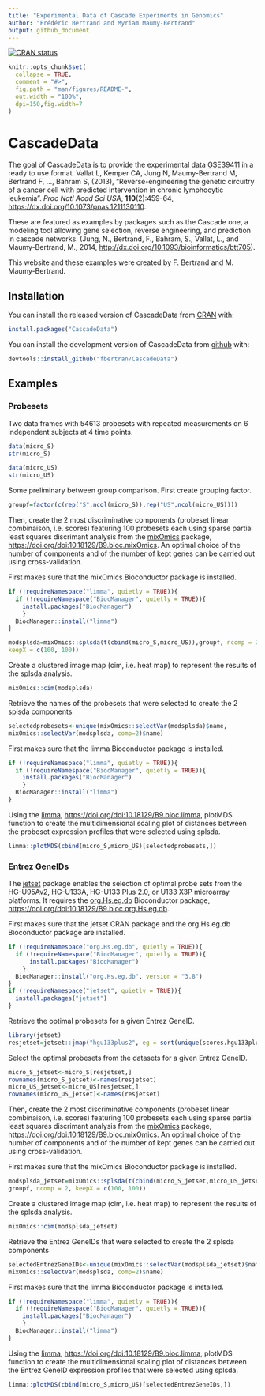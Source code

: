```yaml
---
title: "Experimental Data of Cascade Experiments in Genomics"
author: "Frédéric Bertrand and Myriam Maumy-Bertrand"
output: github_document
---
```


[![CRAN status](https://www.r-pkg.org/badges/version/CascadeData)](https://cran.r-project.org/package=CascadeData)

<!-- README.md is generated from README.Rmd. Please edit that file -->

```r
knitr::opts_chunk$set(
  collapse = TRUE,
  comment = "#>",
  fig.path = "man/figures/README-",
  out.width = "100%",
  dpi=150,fig.width=7
)
```
# CascadeData

The goal of CascadeData is to provide the experimental data [GSE39411](https://www.ncbi.nlm.nih.gov/geo/query/acc.cgi?acc=GSE39411) in a ready to use format. Vallat L, Kemper CA, Jung N, Maumy-Bertrand M, Bertrand F, ..., Bahram S, (2013), "Reverse-engineering the genetic circuitry of a cancer cell with predicted intervention in chronic lymphocytic leukemia". *Proc Natl Acad Sci USA*, **110**(2):459-64, <https://dx.doi.org/10.1073/pnas.1211130110>.

These are featured as examples by packages such as the Cascade one, a modeling tool allowing gene selection, reverse engineering, and prediction in cascade networks. (Jung, N., Bertrand, F., Bahram, S., Vallat, L., and Maumy-Bertrand, M., 2014, <http://dx.doi.org/10.1093/bioinformatics/btt705>).

This website and these examples were created by F. Bertrand and M. Maumy-Bertrand.


## Installation

You can install the released version of CascadeData from [CRAN](https://CRAN.R-project.org) with:

```r
install.packages("CascadeData")
```

You can install the development version of CascadeData from [github](https://github.com) with:

```r
devtools::install_github("fbertran/CascadeData")
```
## Examples

### Probesets
Two data frames with 54613 probesets with repeated measurements on 6 independent subjects at 4 time points.

```r
data(micro_S)
str(micro_S)
```

```r
data(micro_US)
str(micro_US)
```

Some preliminary between group comparison. First create grouping factor.
```r
groupf=factor(c(rep("S",ncol(micro_S)),rep("US",ncol(micro_US))))
```

Then, create the 2 most discriminative components (probeset linear combinaison, i.e. scores) featuring 100 probesets each using sparse partial least squares discrimant analysis from the [mixOmics](https://www.bioconductor.org/packages/release/bioc/html/mixOmics.html) package, [https://doi.org/doi:10.18129/B9.bioc.mixOmics](doi:10.18129/B9.bioc.mixOmics). An optimal choice of the number of components and of the number of kept genes can be carried out using cross-validation.

First makes sure that the mixOmics Bioconductor package is installed.
```r
if (!requireNamespace("limma", quietly = TRUE)){
  if (!requireNamespace("BiocManager", quietly = TRUE)){
    install.packages("BiocManager")
    }
  BiocManager::install("limma")
}
```

```r
modsplsda=mixOmics::splsda(t(cbind(micro_S,micro_US)),groupf, ncomp = 2, 
keepX = c(100, 100))
```

Create a clustered image map (cim, i.e. heat map) to represent the results of the splsda analysis.

```r
mixOmics::cim(modsplsda)
```

Retrieve the names of the probesets that were selected to create the 2 splsda components

```r
selectedprobesets<-unique(mixOmics::selectVar(modsplsda)$name,
mixOmics::selectVar(modsplsda, comp=2)$name)
```

First makes sure that the limma Bioconductor package is installed.
```r
if (!requireNamespace("limma", quietly = TRUE)){
  if (!requireNamespace("BiocManager", quietly = TRUE)){
    install.packages("BiocManager")
    }
  BiocManager::install("limma")
}
```

Using the [limma](http://bioconductor.org/packages/release/bioc/html/limma.html), [https://doi.org/doi:10.18129/B9.bioc.limma](doi:10.18129/B9.bioc.limma), plotMDS function to create the multidimensional scaling plot of distances between the probeset expression profiles that were selected using splsda.
```r
limma::plotMDS(cbind(micro_S,micro_US)[selectedprobesets,])
```

### Entrez GeneIDs

The [jetset](https://cran.r-project.org/package=jetset) package enables the selection of optimal probe sets from the HG-U95Av2, HG-U133A, HG-U133 Plus 2.0, or U133 X3P microarray platforms. It requires the [org.Hs.eg.db](https://bioconductor.org/packages/release/data/annotation/html/org.Hs.eg.db.html) Bioconductor package, [https://doi.org/doi:10.18129/B9.bioc.org.Hs.eg.db](doi:10.18129/B9.bioc.org.Hs.eg.db).


First makes sure that the jetset CRAN package and the org.Hs.eg.db Bioconductor package are installed.
```r
if (!requireNamespace("org.Hs.eg.db", quietly = TRUE)){
  if (!requireNamespace("BiocManager", quietly = TRUE)){
      install.packages("BiocManager")
    }
  BiocManager::install("org.Hs.eg.db", version = "3.8")
}
if (!requireNamespace("jetset", quietly = TRUE)){
  install.packages("jetset")
}
```

Retrieve the optimal probesets for a given Entrez GeneID.
```r
library(jetset)
resjetset=jetset::jmap("hgu133plus2", eg = sort(unique(scores.hgu133plus2$EntrezID)))
```

Select the optimal probesets from the datasets for a given Entrez GeneID.
```r
micro_S_jetset<-micro_S[resjetset,]
rownames(micro_S_jetset)<-names(resjetset)
micro_US_jetset<-micro_US[resjetset,]
rownames(micro_US_jetset)<-names(resjetset)
```

Then, create the 2 most discriminative components (probeset linear combinaison, i.e. scores) featuring 100 probesets each using sparse partial least squares discrimant analysis from the [mixOmics](https://www.bioconductor.org/packages/release/bioc/html/mixOmics.html) package, [https://doi.org/doi:10.18129/B9.bioc.mixOmics](doi:10.18129/B9.bioc.mixOmics). An optimal choice of the number of components and of the number of kept genes can be carried out using cross-validation.

First makes sure that the mixOmics Bioconductor package is installed.
```r
modsplsda_jetset=mixOmics::splsda(t(cbind(micro_S_jetset,micro_US_jetset)), 
groupf, ncomp = 2, keepX = c(100, 100))
```

Create a clustered image map (cim, i.e. heat map) to represent the results of the splsda analysis.

```r
mixOmics::cim(modsplsda_jetset)
```

Retrieve the Entrez GeneIDs that were selected to create the 2 splsda components

```r
selectedEntrezGeneIDs<-unique(mixOmics::selectVar(modsplsda_jetset)$name,
mixOmics::selectVar(modsplsda, comp=2)$name)
```

First makes sure that the limma Bioconductor package is installed.
```r
if (!requireNamespace("limma", quietly = TRUE)){
  if (!requireNamespace("BiocManager", quietly = TRUE)){
    install.packages("BiocManager")
    }
  BiocManager::install("limma")
}
```

Using the [limma](http://bioconductor.org/packages/release/bioc/html/limma.html), [https://doi.org/doi:10.18129/B9.bioc.limma](doi:10.18129/B9.bioc.limma), plotMDS function to create the multidimensional scaling plot of distances between the Entrez GeneID expression profiles that were selected using splsda.
```r
limma::plotMDS(cbind(micro_S,micro_US)[selectedEntrezGeneIDs,])
```

